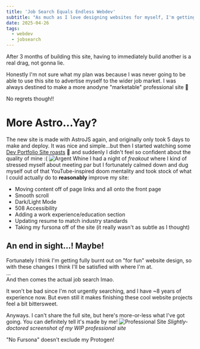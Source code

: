 ```yaml
---
title: 'Job Search Equals Endless Webdev'
subtitle: "As much as I love designing websites for myself, I'm getting real tired of this."
date: 2025-04-26
tags:
  - webdev
  - jobsearch
---
```


After 3 months of building this site, having to immediately build another is a real drag, not gonna lie.

Honestly I'm not sure what my plan was because I was never going to be able to use this site to advertise myself to the wider job market. I was always destined to make a more anodyne "marketable" professional site 🤮

<EmojiBlockquote emoji={eyy} size="sticker">
No regrets though!!
</EmojiBlockquote>

# More Astro...Yay?
The new site is made with AstroJS again, and originally only took 5 days to make and deploy. It was nice and simple...but then I started watching some [Dev Portfolio Site roasts](https://youtu.be/aUJiNyb3cvM?si=eVRqT4BZ78t-nKQQ) 😬 and suddenly I didn't feel so confident about the quality of mine :(
<Image src={whine} class='w-xs mx-auto' alt='Argent Whine' />
I had a night of *freakout* where I kind of stressed myself about meeting par but I fortunately calmed down and dug myself out of that YouTube-inspired doom mentality and took stock of what I could actually do to **reasonably** improve my site:
- Moving content off of page links and all onto the front page
- Smooth scroll
- Dark/Light Mode
- 508 Accessibility
- Adding a work experience/education section
- Updating resume to match industry standards
- Taking my fursona off of the site (it really wasn't as subtle as I thought)

## An end in sight...! Maybe!
Fortunately I think I'm getting fully burnt out on "for fun" website design, so with these changes I think I'll be satisfied with where I'm at.\
...\
And then comes the actual job search lmao.

It won't be bad since I'm not urgently searching, and I have ~8 years of experience now. But even still it makes finishing these cool website projects feel a bit bittersweet.

Anyways. I can't share the full site, but here's more-or-less what I've got going. You can definitely tell it's made by me! 
![Professional Site](@assets/blog/professionalSiteRegal_4.26.25.png)
_Slightly-doctored screenshot of my WIP professional site_

<EmojiBlockquote emoji={argentSmirk} size="emoji">
"No Fursona" doesn't exclude my Protogen!
</EmojiBlockquote>
